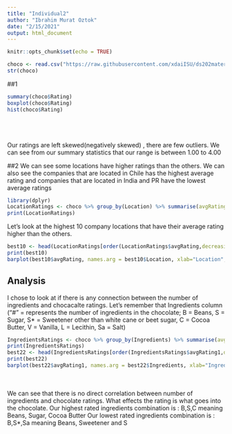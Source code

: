 ```yaml
---
title: "Individual2"
author: "Ibrahim Murat Oztok"
date: "2/15/2021"
output: html_document
---
```


```r
knitr::opts_chunk$set(echo = TRUE)
```

```r
choco <- read.csv("https://raw.githubusercontent.com/xdaiISU/ds202materials/master/hwlabs/data/choco.csv") 
str(choco) 
```

##1
```r
summary(choco$Rating)
boxplot(choco$Rating) 
hist(choco$Rating)
```
<br>
<br>
<br>
Our ratings are left skewed(negatively skewed) , there are few outliers.
We can see from our summary statistics that our range is between 1.00 to 4.00


##2
We can see some locations have higher ratings than the others. We can also see the companies that
are located in Chile has the highest average rating and companies that are located in India and PR have the
lowest average ratings
```r
library(dplyr)
LocationRatings <- choco %>% group_by(Location) %>% summarise(avgRating = mean(Rating))
print(LocationRatings)
```

Let's look at the highest 10 company locations that have their average rating higher than the others.
```r
best10 <- head(LocationRatings[order(LocationRatings$avgRating,decreasing = T),], 10)
print(best10)
barplot(best10$avgRating, names.arg = best10$Location, xlab="Location",ylab="Ratings",col="blue",border="red")
```

## Analysis
I chose to look at if there is any connection between the number of ingredients and chocacalte ratings.
Let's remember that Ingredients column ("#" = represents the number of ingredients in the chocolate; B = Beans, S = Sugar, S* = Sweetener other than white cane or beet sugar, C = Cocoa Butter, V = Vanilla, L = Lecithin, Sa = Salt)
```r
IngredientsRatings <- choco %>% group_by(Ingredients) %>% summarise(avgRating1 = mean(Rating))
print(IngredientsRatings)
best22 <- head(IngredientsRatings[order(IngredientsRatings$avgRating1,decreasing = T),], 22)
print(best22) 
barplot(best22$avgRating1, names.arg = best22$Ingredients, xlab="Ingredients",ylab="Ratings",col="red",border="blue")
```
<br>
<br>
We can see that there is no direct correlation between number of ingredients and chocolate ratings. What effects the rating is what goes into the chocolate.
Our highest rated ingredients combination is : B,S,C meaning Beans, Sugar, Cocoa Butter
Our lowest rated ingredients combination is :  B,S*,Sa  meaning Beans, Sweetener and S
